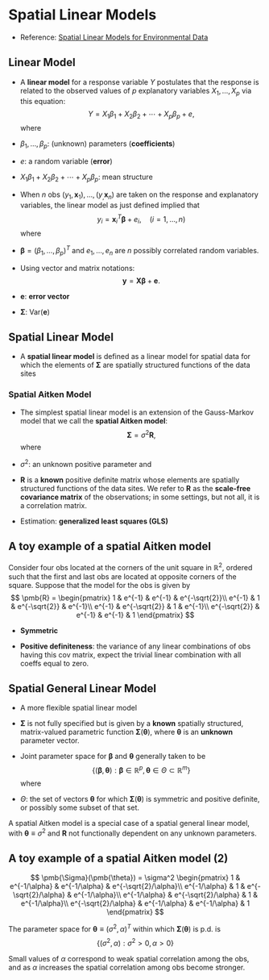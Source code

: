 # Spatial Linear Models

```{=html}
<!--
Spatial linear models 2장
-->
```
-   Reference: [Spatial Linear Models for Environmental Data](https://www.routledge.com/Spatial-Linear-Models-for-Environmental-Data/Zimmerman-VerHoef/p/book/9780367183349)

## Linear Model

-   A **linear model** for a response variable $Y$ postulates that the response is related to the observed values of $p$ explanatory variables $X_1, \ldots, X_p$ via this equation: $$
    Y = X_1 \beta_1 + X_2 \beta_2 + \cdots + X_p \beta_p + e,
    $$ where

-   $\beta_1, \ldots, \beta_p$: (unknown) parameters (**coefficients**)

-   $e$: a random variable (**error**)

-   $X_1 \beta_1 + X_2 \beta_2 + \cdots + X_p \beta_p$: mean structure

-   When $n$ obs $(y_1, \pmb{x}_1), \ldots, (y_, \pmb{x}_n)$ are taken on the response and explanatory variables, the linear model as just defined implied that $$
    y_i = \pmb{x}_i^T \pmb{\beta} + e_i, \quad{} (i=1,\ldots, n)
    $$ where

-   $\pmb{\beta} = (\beta_1, \ldots, \beta_p)^T$ and $e_1, \ldots, e_n$ are $n$ possibly correlated random variables.

-   Using vector and matrix notations: $$
    \pmb{y} = \pmb{X \beta} + \pmb{e}.
    $$

-   $\pmb{e}$: **error vector**

-   $\pmb{\Sigma}$: $\text{Var}(\pmb{e})$

## Spatial Linear Model

-   A **spatial linear model** is defined as a linear model for spatial data for which the elements of $\pmb{\Sigma}$ are spatially structured functions of the data sites

### Spatial Aitken Model

-   The simplest spatial linear model is an extension of the Gauss-Markov model that we call the **spatial Aitken model**: $$
    \pmb{\Sigma} = \sigma^2 \pmb{R},
    $$ where

-   $\sigma^2$: an unknown positive parameter and

-   $\pmb{R}$ is a **known** positive definite matrix whose elements are spatially structured functions of the data sites. We refer to $\pmb{R}$ as the **scale-free covariance matrix** of the observations; in some settings, but not all, it is a correlation matrix.

-   Estimation: **generalized least squares (GLS)**

::: {#exm-Aitken}
## A toy example of a spatial Aitken model

Consider four obs located at the corners of the unit square in $\mathbb{R}^2$, ordered such that the first and last obs are located at opposite corners of the square. Suppose that the model for the obs is given by $$
\pmb{R} = 
\begin{pmatrix}
1 & e^{-1} & e^{-1} & e^{-\sqrt{2}}\\
e^{-1} & 1 & e^{-\sqrt{2}} & e^{-1}\\
e^{-1} & e^{-\sqrt{2}} & 1 & e^{-1}\\
e^{-\sqrt{2}} & e^{-1} & e^{-1} & 1
\end{pmatrix}
$$
:::

-   **Symmetric**

-   **Positive definiteness**: the variance of any linear combinations of obs having this cov matrix, expect the trivial linear combination with all coeffs equal to zero.

## Spatial General Linear Model

-   A more flexible spatial linear model

-   $\pmb{\Sigma}$ is not fully specified but is given by a **known** spatially structured, matrix-valued parametric function $\pmb{\Sigma}(\pmb{\theta})$, where $\pmb{\theta}$ is an **unknown** parameter vector.

-   Joint parameter space for $\pmb{\beta}$ and $\pmb{\theta}$ generally taken to be $$
    \{ (\pmb{\beta}, \pmb{\theta}): \pmb{\beta} \in \mathbb{R}^p, \pmb{\theta} \in \Theta \subset \mathbb{R}^m \}
    $$ where

-   $\Theta$: the set of vectors $\pmb{\theta}$ for which $\pmb{\Sigma}(\pmb{\theta})$ is symmetric and positive definite, or possibly some subset of that set.

::: {#rem-Aitken}
A spatial Aitken model is a special case of a spatial general linear model, with $\pmb{\theta} \equiv \sigma^2$ and $\pmb{R}$ not functionally dependent on any unknown parameters.
:::

::: {#exm-Aitken2}
## A toy example of a spatial Aitken model (2)

$$
\pmb{\Sigma}(\pmb{\theta}) = \sigma^2
\begin{pmatrix}
1 & e^{-1/\alpha} & e^{-1/\alpha} & e^{-\sqrt{2}/\alpha}\\
e^{-1/\alpha} & 1 & e^{-\sqrt{2}/\alpha} & e^{-1/\alpha}\\
e^{-1/\alpha} & e^{-\sqrt{2}/\alpha} & 1 & e^{-1/\alpha}\\
e^{-\sqrt{2}/\alpha} & e^{-1/\alpha} & e^{-1/\alpha} & 1
\end{pmatrix}
$$

The parameter space for $\pmb{\theta} \equiv (\sigma^2, \alpha)^T$ within which $\pmb{\Sigma}(\pmb{\theta})$ is p.d. is $$
\{ (\sigma^2, \alpha) : \sigma^2 > 0 , \alpha >0 \}
$$

Small values of $\alpha$ correspond to weak spatial correlation among the obs, and as $\alpha$ increases the spatial correlation among obs become stronger.
:::
